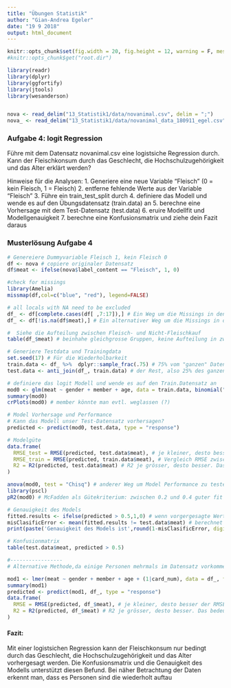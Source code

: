 ```yaml
---
title: "Übungen Statistik"
author: "Gian-Andrea Egeler"
date: "19 9 2018"
output: html_document
---
```


```r
knitr::opts_chunk$set(fig.width = 20, fig.height = 12, warning = F, message = F)
#knitr::opts_chunk$get("root.dir")
```


```r

library(readr)
library(dplyr)
library(ggfortify)
library(jtools)
library(wesanderson)


nova <- read_delim("13_Statistik1/data/novanimal.csv", delim = ";")
nova_ <- read_delim("13_Statistik1/data/novanimal_data_180911_egel.csv", delim = ";")
```


### Aufgabe 4: logit Regression


Führe mit dem Datensatz novanimal.csv eine logistsiche Regression durch. Kann der Fleischkonsum durch das Geschlecht, die Hochschulzugehörigkeit und das Alter erklärt werden?

Hinweise für die Analysen:
1. Generiere eine neue Variable "Fleisch" (0 = kein Fleisch, 1 = Fleisch)
2. entferne fehlende Werte aus der Variable "Fleisch"
3. Führe ein train_test_split durch
4. definiere das Modell und wende es auf den Übungsdatensatz (train.data) an
5. berechne eine Vorhersage mit dem Test-Datensatz (test.data)
6. eruire Modellfit und Modellgenauigkeit
7. berechne eine Konfusionsmatrix und ziehe dein Fazit daraus

### Musterlösung Aufgabe 4

```r

# Genereiere Dummyvariable Fleisch 1, kein Fleisch 0
df <- nova # copiere originaler Datensatz
df$meat <- ifelse(nova$label_content == "Fleisch", 1, 0)

#check for missings
library(Amelia)
missmap(df,col=c("blue", "red"), legend=FALSE)

# all locals with NA need to be excluded
df_ <- df[complete.cases(df[ ,7:17]),] # Ein Weg um die Missings in den ausgewählten Spalten zu löschen
df_ <- df[!is.na(df$meat),] # Ein alternativer Weg um die Missings in der gwünschten Spalte zu löschen

#  Siehe die Aufteilung zwischen Fleisch- und Nicht-Fleischkauf 
table(df_$meat) # beinhahe gleichgrosse Gruppen, keine Aufteilung in zwei Datensätze nötig

# Generiere Testdata und Trainingdata
set.seed(17) # Für die Wiederholbarkeit
train.data <- df_ %>%  dplyr::sample_frac(.75) # 75% vom "ganzen" Datensatz werden rausgenommen, auf diese Daten wenden wir unser Modell an
test.data <- anti_join(df_, train.data) # der Rest, also 25% des ganzen Datensatzes ist unser Testdatensatz

# definiere das logit Modell und wende es auf den Train.Datensatz an
mod0 <- glm(meat ~ gender + member + age, data = train.data, binomial("logit"))
summary(mod0)
crPlots(mod0) # member könnte man evtl. weglassen (?)

# Model Vorhersage und Performance
# Kann das Modell unser Test-Datensatz vorhersagen?
predicted <- predict(mod0, test.data, type = "response")

# Modelgüte
data.frame(
  RMSE_test = RMSE(predicted, test.data$meat), # je kleiner, desto besser der RMSE. Das bedeutet guter Modelfit
  RMSE_train = RMSE(predicted, train.data$meat), # Vergleich RMSE zwischen train und test. 
  R2 = R2(predicted, test.data$meat) # R2 je grösser, desto besser. Das bedeutet Modell erklärt viel Varianz zwischen den Daten
)

anova(mod0, test = "Chisq") # anderer Weg um Model Performance zu testen
library(pscl)
pR2(mod0) # McFadden als Gütekriterium: zwischen 0.2 und 0.4 guter fit

# Genauigkeit des Models
fitted.results <- ifelse(predicted > 0.5,1,0) # wenn vorgergesagte Werte grösser als Zufall ist (.5) bekommen sie eine 1 sonst 0 
misClasificError <- mean(fitted.results != test.data$meat) # berechnet die Fehlklassifizierung
print(paste('Genauigkeit des Models ist',round(1-misClasificError, digits = 2))) # nahe bei 50%: Model ist passt zwar zu den Daten, aber weder das Geschlecht noch das Alter kann der Kauf von einem Fleisch-Menü vorhersagen 

# Konfusionmatrix
table(test.data$meat, predicted > 0.5)

#-----------------
# Alternative Methode,da einige Personen mehrmals im Datensatz vorkommen

mod1 <- lmer(meat ~ gender + member + age + (1|card_num), data = df_, family = binomial(link=logit))
summary(mod1)
predicted <- predict(mod1, df_, type = "response")
data.frame(
  RMSE = RMSE(predicted, df_$meat), # je kleiner, desto besser der RMSE. Das bedeutet guter Modelfit
  R2 = R2(predicted, df_$meat) # R2 je grösser, desto besser. Das bedeutet Modell klärt viel Varianz auf.
)


```
#### Fazit:
Mit einer logistsichen Regression kann der Fleischkonsum nur bedingt durch das Geschlecht, die Hochschulzugehörigkeit und das Alter vorhergesagt werden. Die Konfusionsmatrix und die Genauigkeit des Modells unterstützt diesen Befund. 
Bei näher Betrachtung der Daten erkennt man, dass es Personen sind die wiederholt auftau  